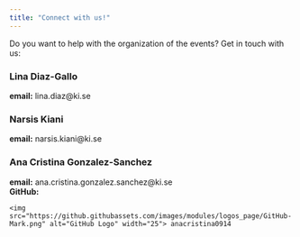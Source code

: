 ```yaml
---
title: "Connect with us!"
---
```


Do you want to help with the organization of the events? Get in touch with us:

### Lina Diaz-Gallo
**email:** lina.diaz@ki.se  

### Narsis Kiani
**email:** narsis.kiani@ki.se  

### Ana Cristina Gonzalez-Sanchez 
**email:** ana.cristina.gonzalez.sanchez@ki.se  
**GitHub:**
<div style="text-align: left;">
    <img src="https://github.githubassets.com/images/modules/logos_page/GitHub-Mark.png" alt="GitHub Logo" width="25"> anacristina0914
</div>
